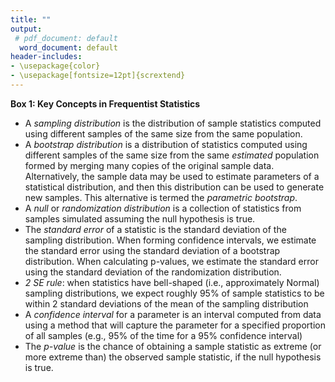 ---
title: ""
output:
 # pdf_document: default
  word_document: default
header-includes: 
- \usepackage{color}
- \usepackage[fontsize=12pt]{scrextend}
---
  
  
**Box 1: Key Concepts in Frequentist Statistics**
    
- A *sampling distribution* is the distribution of sample statistics computed using different samples of the same size from the same population.
- A *bootstrap distribution* is a distribution of statistics computed using different  samples of the same size from the same *estimated* population formed by merging many copies of the original sample data. Alternatively, the sample data may be used to estimate parameters of a statistical distribution, and then this distribution can be used to generate new samples. This alternative is termed the *parametric bootstrap*.
- A *null* or *randomization distribution* is a collection of statistics from samples simulated assuming the null hypothesis is true.
- The *standard error* of a statistic is the standard deviation of the sampling distribution. When forming confidence intervals, we estimate the standard error using the standard deviation of a bootstrap distribution. When calculating p-values, we estimate the standard error using the standard deviation of the randomization distribution.
- *2 SE rule*: when statistics have bell-shaped (i.e., approximately Normal) sampling distributions, we expect roughly 95% of sample statistics to be within 2 standard deviations of the mean of the sampling distribution
- A *confidence interval* for a parameter is an interval computed from  data using a method that will capture the parameter for a specified proportion of all samples (e.g., 95% of the time for a 95% confidence interval)
- The *p-value* is the chance of obtaining a sample statistic as extreme (or more extreme than) the observed sample statistic, if the null hypothesis is true.
 